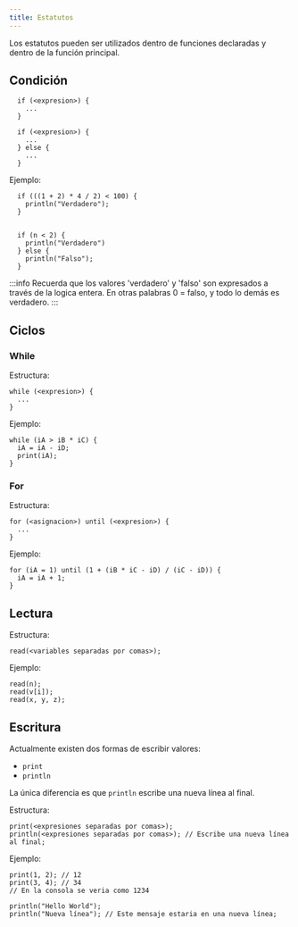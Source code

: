 ```yaml
---
title: Estatutos
---
```


Los estatutos pueden ser utilizados dentro de funciones declaradas y dentro de la función principal.

## Condición

```
  if (<expresion>) {
    ...
  }

  if (<expresion>) {
    ...
  } else {
    ...
  }
```

Ejemplo:

```
  if (((1 + 2) * 4 / 2) < 100) {
    println("Verdadero");
  }


  if (n < 2) {
    println("Verdadero")
  } else {
    println("Falso");
  }
```

:::info
Recuerda que los valores 'verdadero' y 'falso' son expresados a través de la logica entera. En otras palabras 0 = falso, y todo lo demás es verdadero.
:::

## Ciclos

### While

Estructura:

```
while (<expresion>) {
  ...
}
```

Ejemplo:

```
while (iA > iB * iC) {
  iA = iA - iD;
  print(iA);
}
```

### For

Estructura:

```
for (<asignacion>) until (<expresion>) {
  ...
}
```

Ejemplo:

```
for (iA = 1) until (1 + (iB * iC - iD) / (iC - iD)) {
  iA = iA + 1;
}
```

## Lectura

Estructura:

```
read(<variables separadas por comas>);
```

Ejemplo:

```
read(n);
read(v[i]);
read(x, y, z);
```

## Escritura

Actualmente existen dos formas de escribir valores:

- <code>print</code>
- <code>println</code>

La única diferencia es que <code>println</code> escribe una nueva línea al final.

Estructura:

```
print(<expresiones separadas por comas>);
println(<expresiones separadas por comas>); // Escribe una nueva línea al final;
```

Ejemplo:

```
print(1, 2); // 12
print(3, 4); // 34
// En la consola se veria como 1234

println("Hello World");
println("Nueva línea"); // Este mensaje estaria en una nueva línea;
```
